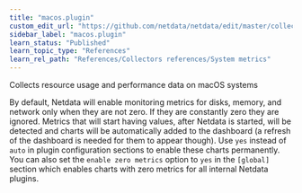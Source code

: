 ```yaml
---
title: "macos.plugin"
custom_edit_url: "https://github.com/netdata/netdata/edit/master/collectors/macos.plugin/README.md"
sidebar_label: "macos.plugin"
learn_status: "Published"
learn_topic_type: "References"
learn_rel_path: "References/Collectors references/System metrics"
---
```



Collects resource usage and performance data on macOS systems

By default, Netdata will enable monitoring metrics for disks, memory, and network only when they are not zero. If they are constantly zero they are ignored. Metrics that will start having values, after Netdata is started, will be detected and charts will be automatically added to the dashboard (a refresh of the dashboard is needed for them to appear though). Use `yes` instead of `auto` in plugin configuration sections to enable these charts permanently. You can also set the `enable zero metrics` option to `yes` in the `[global]` section which enables charts with zero metrics for all internal Netdata plugins.


